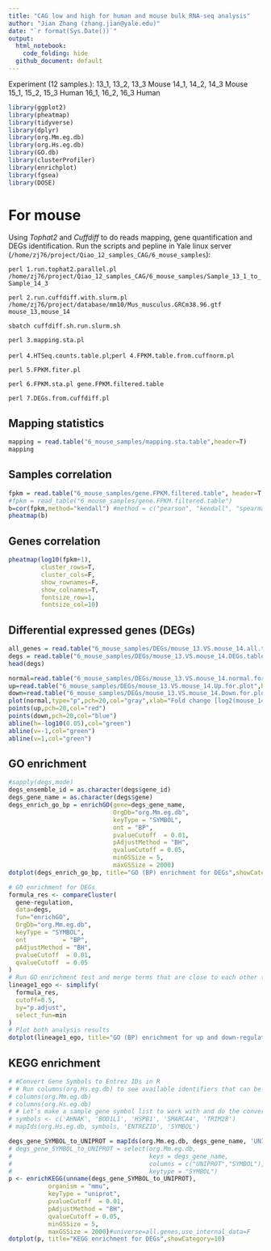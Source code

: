 ```yaml
---
title: "CAG low and high for human and mouse bulk RNA-seq analysis"
author: "Jian Zhang (zhang.jian@yale.edu)"
date: "`r format(Sys.Date())`"
output: 
  html_notebook: 
    code_folding: hide
  github_document: default
---
```

Experiment (12 samples.):
13_1, 13_2, 13_3  Mouse
14_1, 14_2, 14_3  Mouse
15_1, 15_2, 15_3  Human
16_1, 16_2, 16_3  Human

```r
library(ggplot2)
library(pheatmap)
library(tidyverse)
library(dplyr)
library(org.Mm.eg.db)
library(org.Hs.eg.db)
library(GO.db)
library(clusterProfiler)
library(enrichplot)
library(fgsea)
library(DOSE)
```

# For mouse
Using *Tophat2* and *Cuffdiff* to do reads mapping, gene quantification and DEGs identification. Run the scripts and pepline in Yale linux server (`/home/zj76/project/Qiao_12_samples_CAG/6_mouse_samples`):

`perl 1.run.tophat2.parallel.pl /home/zj76/project/Qiao_12_samples_CAG/6_mouse_samples/Sample_13_1_to_Sample_14_3`

`perl 2.run.cuffdiff.with.slurm.pl /home/zj76/project/database/mm10/Mus_musculus.GRCm38.96.gtf mouse_13,mouse_14`

`sbatch cuffdiff.sh.run.slurm.sh`

`perl 3.mapping.sta.pl`

`perl 4.HTSeq.counts.table.pl`;`perl 4.FPKM.table.from.cuffnorm.pl`

`perl 5.FPKM.fiter.pl`

`perl 6.FPKM.sta.pl gene.FPKM.filtered.table`

`perl 7.DEGs.from.cuffdiff.pl`

## Mapping statistics
```r
mapping = read.table("6_mouse_samples/mapping.sta.table",header=T)
mapping
```
## Samples correlation
```r
fpkm = read.table("6_mouse_samples/gene.FPKM.filtered.table", header=T, row.names = 1)
#fpkm = read_table("6_mouse_samples/gene.FPKM.filtered.table")
b=cor(fpkm,method="kendall") #method = c("pearson", "kendall", "spearman")
pheatmap(b)
```
## Genes correlation
```r
pheatmap(log10(fpkm+1),
         cluster_rows=T,
         cluster_cols=F,
         show_rownames=F,
         show_colnames=T,
         fontsize_row=1,
         fontsize_col=10)
```
## Differential expressed genes (DEGs)
```r
all_genes = read.table("6_mouse_samples/DEGs/mouse_13.VS.mouse_14.all.table", header=T, row.names = 1)
degs = read.table("6_mouse_samples/DEGs/mouse_13.VS.mouse_14.DEGs.table", header=T, row.names = 1)
head(degs)
```
```r
normal=read.table("6_mouse_samples/DEGs/mouse_13.VS.mouse_14.normal.for.plot",header=T)
up=read.table("6_mouse_samples/DEGs/mouse_13.VS.mouse_14.Up.for.plot",header=T)
down=read.table("6_mouse_samples/DEGs/mouse_13.VS.mouse_14.Down.for.plot",header=T)
plot(normal,type="p",pch=20,col="gray",xlab="Fold change [log2(mouse_14/mouse_13)]",ylab="-Log10(FDR)",xlim=c(-5,5),ylim=c(0,4))
points(up,pch=20,col="red")
points(down,pch=20,col="blue")
abline(h=-log10(0.05),col="green")
abline(v=-1,col="green")
abline(v=1,col="green")
```
## GO enrichment
```r
#sapply(degs,mode)
degs_ensemble_id = as.character(degs$gene_id)
degs_gene_name = as.character(degs$gene)
degs_enrich_go_bp = enrichGO(gene=degs_gene_name,
                             OrgDb="org.Mm.eg.db",
                             keyType = "SYMBOL",
                             ont = "BP",
                             pvalueCutoff  = 0.01,
                             pAdjustMethod = "BH",
                             qvalueCutoff = 0.05,
                             minGSSize = 5, 
                             maxGSSize = 2000)
dotplot(degs_enrich_go_bp, title="GO (BP) enrichment for DEGs",showCategory=10)
```
```r
# GO enrichment for DEGs
formula_res <- compareCluster(
  gene~regulation,
  data=degs,
  fun="enrichGO",
  OrgDb="org.Mm.eg.db",
  keyType = "SYMBOL",
  ont		   = "BP",
  pAdjustMethod = "BH",
  pvalueCutoff  = 0.01,
  qvalueCutoff  = 0.05
)
# Run GO enrichment test and merge terms that are close to each other to remove result redundancy
lineage1_ego <- simplify(
  formula_res,
  cutoff=0.5,
  by="p.adjust",
  select_fun=min
)
# Plot both analysis results
dotplot(lineage1_ego, title="GO (BP) enrichment for up and down-regulated DEGs", showCategory=6)
```

## KEGG enrichment
```r
# #Convert Gene Symbols to Entrez IDs in R
# # Run columns(org.Hs.eg.db) to see available identifiers that can be used in this package. There are actually a lot of things such as Ensembl IDs, Uniprot IDs, protein families and GO annotations:
# columns(org.Mm.eg.db)
# columns(org.Hs.eg.db)
# # Let’s make a sample gene symbol list to work with and do the conversion using mapIds which required 4 arguments, the first is the object itself, the second is the list of identifiers (symbols in this case), the third is the identifier type we want to convert to, and the last is the type of identifier for the second argument:
# symbols <- c('AHNAK', 'BOD1L1', 'HSPB1', 'SMARCA4', 'TRIM28')
# mapIds(org.Hs.eg.db, symbols, 'ENTREZID', 'SYMBOL')
```

```r
degs_gene_SYMBOL_to_UNIPROT = mapIds(org.Mm.eg.db, degs_gene_name, 'UNIPROT', 'SYMBOL')
# degs_gene_SYMBOL_to_UNIPROT = select(org.Mm.eg.db,
#                                      keys = degs_gene_name,
#                                      columns = c("UNIPROT","SYMBOL"),
#                                      keytype = "SYMBOL")
p <- enrichKEGG(unname(degs_gene_SYMBOL_to_UNIPROT),
           organism = "mmu",
           keyType = "uniprot",
           pvalueCutoff  = 0.01,
           pAdjustMethod = "BH",
           qvalueCutoff = 0.05,
           minGSSize = 5,
           maxGSSize = 2000)#universe=all.genes,use_internal_data=F
dotplot(p, title="KEGG enrichment for DEGs",showCategory=10)
```

